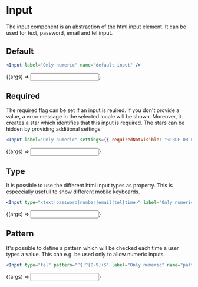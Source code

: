 
<Meta title="Components/Input" component={Input} />

# Input

The input component is an abstraction of the html input element. It can be used for text, password, email and tel input.

## Default

```jsx
<Input label="Only numeric" name="default-input" />
```

<Canvas>
	<Story
		name="Default"
		args={{
			name: "default-input",
			label: "Label name"
		}}>
		{(args) => <Input {...args} />}
	</Story>
</Canvas>

## Required

The required flag can be set if an input is reuired. If you don't provide a value, a error message in the selected locale will be shown. Moreover, it creates a star which identifies that this input is required.
The stars can be hidden by providing additional settings:

```jsx
<Input label="Only numeric" settings={{ requiredNotVisible: "<TRUE OR FALSE>" }} name="required-input" required />
```

<Canvas>
	<Story
		name="Required"
		args={{
			name: "required-input",
			label: "Label name",
			required: true
		}}>
		{(args) => <Input {...args} />}
	</Story>
</Canvas>

## Type

It is possible to use the different html input types as property. This is especcially usefull to show different mobile keyboards.

```jsx
<Input type="<text|password|number|email|tel|time>" label="Only numeric" name="pattern-input" />
```

<Canvas>
	<Story
		name="Type"
		args={{
			name: "pattern-input",
			label: "Password input",
			type: "password"
		}}>
		{(args) => <Input {...args} />}
	</Story>
</Canvas>

## Pattern

It's possible to define a pattern which will be checked each time a user types a value. This can e.g. be used only to allow numeric inputs.

```jsx
<Input type="tel" pattern="^$|^[0-9]+$" label="Only numeric" name="pattern-input" />
```

<Canvas>
	<Story
		name="Pattern"
		args={{
			name: "pattern-input",
			label: "Only numeric ",
			type: "tel",
			pattern: "^$|^[0-9]+$"
		}}>
		{(args) => <Input {...args} />}
	</Story>
</Canvas>
